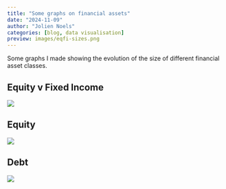 ```yaml
---
title: "Some graphs on financial assets"
date: "2024-11-09"
author: "Jolien Noels"
categories: [blog, data visualisation]
preview: images/eqfi-sizes.png
---
```


Some graphs I made showing the evolution of the size of different financial asset classes.

::: panel-tabset
## Equity v Fixed Income

![](images/eqfi-sizes.png)

## Equity

![](images/equity-sizes.png) 

## Debt

![](images/debt-sizes.png) 

:::
